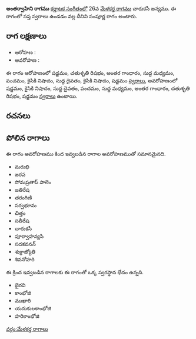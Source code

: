 {{Infobox ragam
	| name          	= అంతర్వాహిని
	| synonym	    	= 
	| mela          	= 
	| chakra        	= 
	| janaka        	= 
	| type          	= సంపూర్ణ
	| arohanam      	= {{svaraC|S|R2|G3|M1|P|N2|D1|N2|S'}} 
	| avarohanam    	= {{svaraC|S'|N2|D1|P|M1|G3|R2|S}}
	| jeeva         	=
	| chhaya        	=
	| nyasa         	=
	| vishesha      	= 
	| equivalent  		= 
}}
{{కర్ణాటక సంగీత రాగాలు}}
'''అంతర్వాహిని రాగము''' [[కర్ణాటక సంగీతం]]లో 26వ [[మేళకర్త రాగము]] చారుకసీ జన్యము.  ఈ రాగంలో సప్త స్వరాలు ఉండడం వల్ల దీనిని సంపూర్ణ రాగం అంటారు.


==రాగ లక్షణాలు==


* ఆరోహణ : {{svaraC|S|R2|G3|M1|P|N2|D1|N2|S'}} 
* అవరోహణ : {{svaraC|S'|N2|D1|P|M1|G3|R2|S}}

ఈ రాగం ఆరోహణంలో షడ్జమం, చతుశృతి రిషభం, అంతర గాంధారం, సుద్ద మధ్యమం, పంచమం, కైసికి నిషాదం, సుద్ద దైవతం, కైసికి నిషాదం, షడ్జమం [[స్వరాలు]], అవరోహణంలో షడ్జమం, కైసికి నిషాదం, సుద్ద దైవతం, పంచమం, సుద్ద మధ్యమం, అంతర గాంధారం, చతుశృతి రిషభం, షడ్జమం [[స్వరాలు]] ఉంటాయి.

==రచనలు==



==పోలిన రాగాలు==
ఈ రాగం అవరోహణము కింద ఇవ్వబడిన రాగాల అవరోహణముతో సమానమైనది.
* మరుభి
* జరప
* సోమప్రతాప్ పాలెం
* జతిరేష
* తరంగిణి
* సర్వభూమ
* చిత్తం
* సతీరేష
* చారుకసీ
* పూర్వాహన్యసి
* సదకవనన్
* శుక్రాజ్యోతి
* శివనోహరి

ఈ క్రింద ఇవ్వబడిన రాగాలకు ఈ రాగంతో ఒక్క స్వరస్థాన భేదం ఉన్నది.
* భైరవి
* కాంభోజి
* ముఖారి
* యదుకులకాంభోజి
* హరికాంభోజి



[[వర్గం:మేళకర్త రాగాలు]]